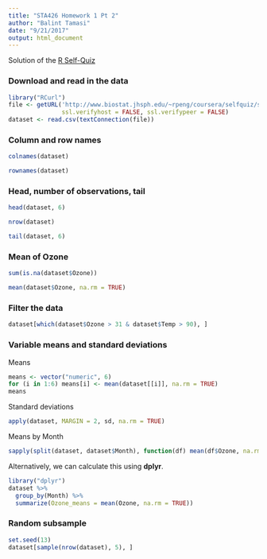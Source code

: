 ```yaml
---
title: "STA426 Homework 1 Pt 2"
author: "Balint Tamasi"
date: "9/21/2017"
output: html_document
---
```


Solution of the [R Self-Quiz](http://www.biostat.jhsph.edu/~rpeng/coursera/selfquiz/quiz.html)

### Download and read in the data

```r
library("RCurl")
file <- getURL('http://www.biostat.jhsph.edu/~rpeng/coursera/selfquiz/selfquiz-data.csv',
               ssl.verifyhost = FALSE, ssl.verifypeer = FALSE)
dataset <- read.csv(textConnection(file))
```

### Column and row names

```r
colnames(dataset)
```

```r
rownames(dataset)
```

### Head, number of observations, tail

```r
head(dataset, 6)
```

```r
nrow(dataset)
```


```r
tail(dataset, 6)
```

### Mean of Ozone

```r
sum(is.na(dataset$Ozone))
```

```r
mean(dataset$Ozone, na.rm = TRUE)
```

### Filter the data

```r
dataset[which(dataset$Ozone > 31 & dataset$Temp > 90), ]
```

### Variable means and standard deviations

Means

```r
means <- vector("numeric", 6)
for (i in 1:6) means[i] <- mean(dataset[[i]], na.rm = TRUE)
means
```

Standard deviations

```r
apply(dataset, MARGIN = 2, sd, na.rm = TRUE)
```

Means by Month

```r
sapply(split(dataset, dataset$Month), function(df) mean(df$Ozone, na.rm = TRUE))
```

Alternatively, we can calculate this using **dplyr**.

```r
library("dplyr")
dataset %>%
  group_by(Month) %>%
  summarize(Ozone_means = mean(Ozone, na.rm = TRUE))
```

### Random subsample

```r
set.seed(13)
dataset[sample(nrow(dataset), 5), ]
```

